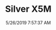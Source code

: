 ---
width: 1333
height: 2000
title: Silver X5M
description: An X5M at Coffee With Cars
date: 5/26/2019 7:57:37 AM
cameraMake: Sony
cameraModel: ILCE-7M3
lens: FE 24-105mm F4 G OSS
settingsfStop: f/4
settingsISO: ISO 100
settingsShutter: 1/160
settingsFocalLength: 105 mm
---